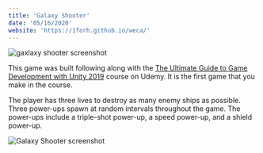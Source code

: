 ```yaml
---
title: 'Galaxy Shooter'
date: '05/16/2020'
website: 'https://1forh.github.io/weca/'
---
```


![gaxlaxy shooter screenshot](./screen-shot-2020-05-15-at-5.04.10-pm.png)

This game was built following along with the [The Ultimate Guide to Game Development with Unity 2019](https://www.udemy.com/course/the-ultimate-guide-to-game-development-with-unity/) course on Udemy. It is the first game that you make in the course.

The player has three lives to destroy as many enemy ships as possible. Three power-ups spawn at random intervals throughout the game. The power-ups include a triple-shot power-up, a speed power-up, and a shield power-up.

![Galaxy Shooter screenshot](./screen-shot-2020-05-15-at-5.04.21-pm.png)